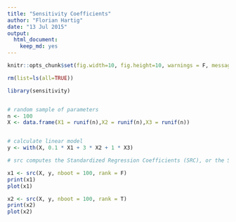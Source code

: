 ```yaml
---
title: "Sensitivity Coefficients"
author: "Florian Hartig"
date: "13 Jul 2015"
output: 
  html_document: 
    keep_md: yes
---
```


```r
knitr::opts_chunk$set(fig.width=10, fig.height=10, warnings = F, message = F)
```


```r

rm(list=ls(all=TRUE))

library(sensitivity)


# random sample of parameters
n <- 100
X <- data.frame(X1 = runif(n),X2 = runif(n),X3 = runif(n))


# calculate linear model
y <- with(X, 0.1 * X1 + 3 * X2 + 1 * X3)

# src computes the Standardized Regression Coefficients (SRC), or the Standardized Rank Regression Coefficients (SRRC), which are sensitivity indices based on linear or monotonic assumptions in the case of independent factors.

x1 <- src(X, y, nboot = 100, rank = F)
print(x1)
plot(x1)

x2 <- src(X, y, nboot = 100, rank = T)
print(x2)
plot(x2)


```


